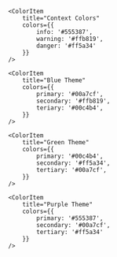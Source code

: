 
<Meta title="Colors" />

<ColorPalette>
    <ColorItem
        title="Main Colors"
        colors={{
            blue: '#00a7cf',
            gold: '#ffb819',
            green: '#00c4b4',
            orange: '#ff6c0c',
            purple: '#555387',
            red: '#ff5a34',
            darkBlue: '#0085a5',
            darkGold: '#e5a516',
            darkGreen: '#3fae2a',
            darkRed: '#e5512e',
        }}
    />

    <ColorItem
        title="Context Colors"
        colors={{
            info: '#555387',
            warning: '#ffb819',
            danger: '#ff5a34'
        }}
    />

    <ColorItem
        title="Blue Theme"
        colors={{
            primary: '#00a7cf',
            secondary: '#ffb819',
            teriary: '#00c4b4',
        }}
    />

    <ColorItem
        title="Green Theme"
        colors={{
            primary: '#00c4b4',
            secondary: '#ff5a34',
            tertiary: '#00a7cf',
        }}
    />

    <ColorItem
        title="Purple Theme"
        colors={{
            primary: '#555387',
            secondary: '#00a7cf',
            tertiary: '#ff5a34'
        }}
    />

</ColorPalette>
